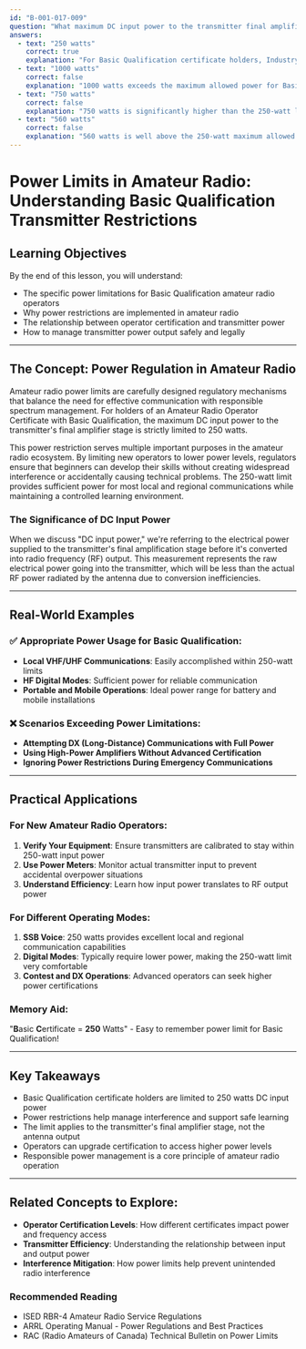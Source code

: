 ```yaml
---
id: "B-001-017-009"
question: "What maximum DC input power to the transmitter final amplifier stage, may be used by the holder of an Amateur Radio Operator Certificate with Basic Qualification?"
answers:
  - text: "250 watts"
    correct: true
    explanation: "For Basic Qualification certificate holders, Industry Canada regulations limit maximum DC input power to the transmitter's final amplifier stage to 250 watts. This power restriction ensures that new amateur radio operators use lower-power equipment while learning proper operating techniques, minimizing potential interference, and developing good operating skills before advancing to higher power levels."
  - text: "1000 watts"
    correct: false
    explanation: "1000 watts exceeds the maximum allowed power for Basic Qualification certificate holders. This power level is reserved for higher-level amateur radio operator certificates with additional qualifications and demonstrated technical proficiency. Basic certificate holders are restricted to 250 watts DC input to ensure safe and controlled radio operations."
  - text: "750 watts"
    correct: false
    explanation: "750 watts is significantly higher than the 250-watt limit for Basic Qualification certificate holders. This power level would require additional technical certifications and is not permitted for operators with only a Basic Qualification certificate. The power restriction helps manage potential interference and ensures responsible spectrum use."
  - text: "560 watts"
    correct: false
    explanation: "560 watts is well above the 250-watt maximum allowed for Basic Qualification certificate holders. This power level is not permitted for operators with basic-level certification. The power limit is designed to provide new operators with a controlled environment for learning amateur radio techniques while minimizing potential interference."
---
```


# Power Limits in Amateur Radio: Understanding Basic Qualification Transmitter Restrictions

## Learning Objectives
By the end of this lesson, you will understand:
- The specific power limitations for Basic Qualification amateur radio operators
- Why power restrictions are implemented in amateur radio
- The relationship between operator certification and transmitter power
- How to manage transmitter power output safely and legally

---

## The Concept: Power Regulation in Amateur Radio

Amateur radio power limits are carefully designed regulatory mechanisms that balance the need for effective communication with responsible spectrum management. For holders of an Amateur Radio Operator Certificate with Basic Qualification, the maximum DC input power to the transmitter's final amplifier stage is strictly limited to 250 watts.

This power restriction serves multiple important purposes in the amateur radio ecosystem. By limiting new operators to lower power levels, regulators ensure that beginners can develop their skills without creating widespread interference or accidentally causing technical problems. The 250-watt limit provides sufficient power for most local and regional communications while maintaining a controlled learning environment.

### The Significance of DC Input Power

When we discuss "DC input power," we're referring to the electrical power supplied to the transmitter's final amplification stage before it's converted into radio frequency (RF) output. This measurement represents the raw electrical power going into the transmitter, which will be less than the actual RF power radiated by the antenna due to conversion inefficiencies.

---

## Real-World Examples

### ✅ Appropriate Power Usage for Basic Qualification:
- **Local VHF/UHF Communications**: Easily accomplished within 250-watt limits
- **HF Digital Modes**: Sufficient power for reliable communication
- **Portable and Mobile Operations**: Ideal power range for battery and mobile installations

### ❌ Scenarios Exceeding Power Limitations:
- **Attempting DX (Long-Distance) Communications with Full Power**
- **Using High-Power Amplifiers Without Advanced Certification**
- **Ignoring Power Restrictions During Emergency Communications**

---

## Practical Applications

### For New Amateur Radio Operators:
1. **Verify Your Equipment**: Ensure transmitters are calibrated to stay within 250-watt input power
2. **Use Power Meters**: Monitor actual transmitter input to prevent accidental overpower situations
3. **Understand Efficiency**: Learn how input power translates to RF output power

### For Different Operating Modes:
1. **SSB Voice**: 250 watts provides excellent local and regional communication capabilities
2. **Digital Modes**: Typically require lower power, making the 250-watt limit very comfortable
3. **Contest and DX Operations**: Advanced operators can seek higher power certifications

### Memory Aid:
"**B**asic **C**ertificate = **250** Watts" - Easy to remember power limit for Basic Qualification!

---

## Key Takeaways

- Basic Qualification certificate holders are limited to 250 watts DC input power
- Power restrictions help manage interference and support safe learning
- The limit applies to the transmitter's final amplifier stage, not the antenna output
- Operators can upgrade certification to access higher power levels
- Responsible power management is a core principle of amateur radio operation

---

## Related Concepts to Explore:
- **Operator Certification Levels**: How different certificates impact power and frequency access
- **Transmitter Efficiency**: Understanding the relationship between input and output power
- **Interference Mitigation**: How power limits help prevent unintended radio interference

### Recommended Reading
- ISED RBR-4 Amateur Radio Service Regulations
- ARRL Operating Manual - Power Regulations and Best Practices
- RAC (Radio Amateurs of Canada) Technical Bulletin on Power Limits